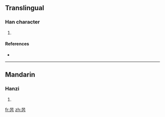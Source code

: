 ==Translingual==

===Han character===
{{Han char|rn=72|rad=日|as=04|sn=8|four=|canj=日卜金 (AYC)}}

# {{defn|Han|sort=日04}}

====References====
* {{Han ref|kx=0492.121|dkj=13788|hdz=21496.010|uh=6617|ud=26135}}

----

==Mandarin==

===Hanzi===
{{cmn-hanzi|pin=[[zè]] ([[ze4]])|wg=tse<sup>4</sup>}}

# {{defn|Mandarin|sort=日04}}

[[fr:昗]]
[[zh:昗]]